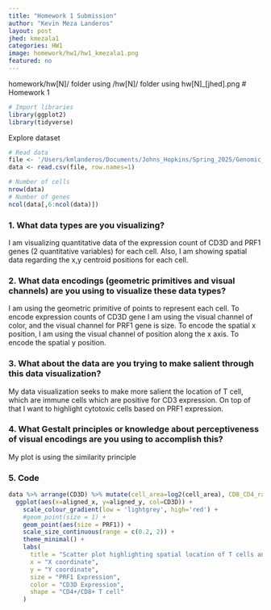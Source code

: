 ```yaml
---
title: "Homework 1 Submission"
author: "Kevin Meza Landeros"
layout: post
jhed: kmezala1
categories: HW1
image: homework/hw1/hw1_kmezala1.png
featured: no
---
```

homework/hw[N]/ folder using /hw[N]/ folder using hw[N]_[jhed].png
# Homework 1

```r
# Import libraries
library(ggplot2)
library(tidyverse)
```

Explore dataset

```r
# Read data
file <- '/Users/kmlanderos/Documents/Johns_Hopkins/Spring_2025/Genomic_Data_Visualization/genomic-data-visualization-2025/data/pikachu.csv.gz'
data <- read.csv(file, row.names=1)

# Number of cells
nrow(data)
# Number of genes
ncol(data[,6:ncol(data)])
```

### 1. What data types are you visualizing?
I am visualizing quantitative data of the expression count of CD3D and PRF1 genes (2 quantitative variables) for each cell. Also, I am showing spatial data regarding the x,y centroid positions for each cell.

### 2. What data encodings (geometric primitives and visual channels) are you using to visualize these data types?
I am using the geometric primitive of points to represent each cell. To encode expression counts of CD3D gene I am using the visual channel of color, and the visual channel for PRF1 gene is size.
To encode the spatial x position, I am using the visual channel of position along the x axis. To encode the spatial y position.

### 3. What about the data are you trying to make salient through this data visualization? 
My data visualization seeks to make more salient the location of T cell, which are immune cells which are positive for CD3 expression. On top of that I want to highlight cytotoxic cells based on PRF1 expression.

### 4. What Gestalt principles or knowledge about perceptiveness of visual encodings are you using to accomplish this?
My plot is using the similarity principle

### 5. Code 
```r
data %>% arrange(CD3D) %>% mutate(cell_area=log2(cell_area), CD8_CD4_ratio=CD8A/CD4) %>%
  ggplot(aes(x=aligned_x, y=aligned_y, col=CD3D)) + 
    scale_colour_gradient(low = 'lightgrey', high='red') + 
    #geom_point(size = 1) +
    geom_point(aes(size = PRF1)) + 
    scale_size_continuous(range = c(0.2, 2)) + 
    theme_minimal() +
    labs(
      title = "Scatter plot highlighting spatial location of T cells and cytotoxic cells",
      x = "X coordinate",
      y = "Y coordinate",
      size = "PRF1 Expression",
      color = "CD3D Expression",
      shape = "CD4+/CD8+ T cell"
    )
```
